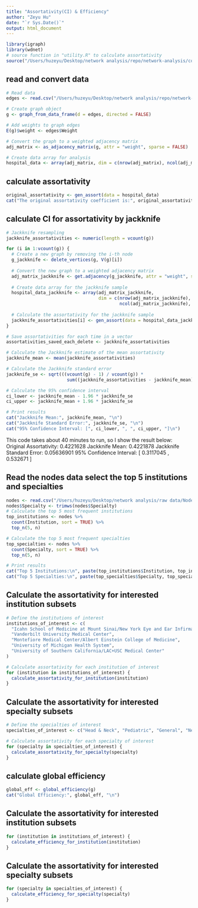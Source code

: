 ```yaml
---
title: "Assortativity(CI) & Efficiency"
author: "Zeyu Hu"
date: "`r Sys.Date()`"
output: html_document
---
```


```r
library(igraph)
library(wdnet)
# source function in "utility.R" to calculate assortativity
source("/Users/huzeyu/Desktop/network analysis/repo/network-analysis/code/utility.R")
```

## read and convert data 
```r
# Read data
edges <- read.csv("/Users/huzeyu/Desktop/network analysis/repo/network-analysis/data/Edges_Weighted.csv")

# Create graph object
g <- graph_from_data_frame(d = edges, directed = FALSE)

# Add weights to graph edges
E(g)$weight <- edges$Weight

# Convert the graph to a weighted adjacency matrix
adj_matrix <- as_adjacency_matrix(g, attr = "weight", sparse = FALSE)

# Create data array for analysis
hospital_data <- array(adj_matrix, dim = c(nrow(adj_matrix), ncol(adj_matrix), 1))
```

## calculate assortativity
```r
original_assortativity <- gen_assort(data = hospital_data)
cat("The original assortativity coefficient is:", original_assortativity, "\n")
```

## calculate CI for assortativity by jackknife
```r
# Jackknife resampling
jackknife_assortativities <- numeric(length = vcount(g))

for (i in 1:vcount(g)) {
  # Create a new graph by removing the i-th node
  g_jackknife <- delete_vertices(g, V(g)[i])
  
  # Convert the new graph to a weighted adjacency matrix
  adj_matrix_jackknife <- get.adjacency(g_jackknife, attr = "weight", sparse = FALSE)
  
  # Create data array for the jackknife sample
  hospital_data_jackknife <- array(adj_matrix_jackknife, 
                                   dim = c(nrow(adj_matrix_jackknife), 
                                           ncol(adj_matrix_jackknife), 1))
  
  # Calculate the assortativity for the jackknife sample
  jackknife_assortativities[i] <- gen_assort(data = hospital_data_jackknife)
}

# Save assortativities for each time in a vector
assortativities_saved_each_delete <- jackknife_assortativities

# Calculate the Jackknife estimate of the mean assortativity
jackknife_mean <- mean(jackknife_assortativities)

# Calculate the Jackknife standard error
jackknife_se <- sqrt(((vcount(g) - 1) / vcount(g)) * 
                       sum((jackknife_assortativities - jackknife_mean)^2))

# Calculate the 95% confidence interval
ci_lower <- jackknife_mean - 1.96 * jackknife_se
ci_upper <- jackknife_mean + 1.96 * jackknife_se

# Print results
cat("Jackknife Mean:", jackknife_mean, "\n")
cat("Jackknife Standard Error:", jackknife_se, "\n")
cat("95% Confidence Interval: [", ci_lower, ", ", ci_upper, "]\n")
```

This code takes about 40 minutes to run, so I show the result below:
Original Assortativity: 0.4221628 
Jackknife Mean: 0.4221878 
Jackknife Standard Error: 0.05636901 
95% Confidence Interval: [ 0.3117045 ,  0.532671 ]

## Read the nodes data select the top 5 institutions and specialties
```r
nodes <- read.csv("/Users/huzeyu/Desktop/network analysis/raw data/Nodes.csv")
nodes$Specialty <- trimws(nodes$Specialty)
# Calculate the top 5 most frequent institutions
top_institutions <- nodes %>%
  count(Institution, sort = TRUE) %>%
  top_n(5, n)

# Calculate the top 5 most frequent specialties
top_specialties <- nodes %>%
  count(Specialty, sort = TRUE) %>%
  top_n(5, n)

# Print results
cat("Top 5 Institutions:\n", paste(top_institutions$Institution, top_institutions$n, sep = ":", collapse = "\n"), "\n")
cat("Top 5 Specialties:\n", paste(top_specialties$Specialty, top_specialties$n, sep = ": ", collapse = "\n"), "\n")
```

## Calculate the assortativity for interested institution subsets
```r
# Define the institutions of interest
institutions_of_interest <- c(
  "Icahn School of Medicine at Mount Sinai/New York Eye and Ear Infirmary at Mount Sinai",
  "Vanderbilt University Medical Center",
  "Montefiore Medical Center/Albert Einstein College of Medicine",
  "University of Michigan Health System",
  "University of Southern California/LAC+USC Medical Center"
)

# Calculate assortativity for each institution of interest
for (institution in institutions_of_interest) {
  calculate_assortativity_for_institution(institution)
}
```

## Calculate the assortativity for interested specialty subsets
```r
# Define the specialties of interest
specialties_of_interest <- c("Head & Neck", "Pediatric", "General", "Neurotology", "Facial Plastics")

# Calculate assortativity for each specialty of interest
for (specialty in specialties_of_interest) {
  calculate_assortativity_for_specialty(specialty)
}
```

## calculate global efficiency
```r
global_eff <- global_efficiency(g)
cat("Global Efficiency:", global_eff, "\n")
```

## Calculate the assortativity for interested institution subsets
```r
for (institution in institutions_of_interest) {
  calculate_efficiency_for_institution(institution)
}
```

## Calculate the assortativity for interested specialty subsets
```r
for (specialty in specialties_of_interest) {
  calculate_efficiency_for_specialty(specialty)
}
```